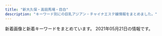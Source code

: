 ```yaml
---
title: "新大久保・高田馬場・目白"
description: "キーワード別にの巨乳アジアン・チャイナエステ嬢情報をまとめました。"
---
```


新着画像と新着キーワードをまとめています。
2021年05月21日の情報です。

<DmmAffiliateIns />
<KeywordTable
  shops={
    [
    {
        "img_links": [
            "http://familiar.ests.jp/images/info.png",
            "http://familiar.ests.jp/photos/sites/33/2019/09/2019092318545965.jpg",
            "http://familiar.ests.jp/images/top.jpg",
            "http://familiar.ests.jp/images/mobile.jpg",
            "http://familiar.ests.jp/images/nei_bj1.png",
            "http://familiar.ests.jp/images/staff_bj1s.png",
            "http://familiar.ests.jp/images/s_staff.png",
            "http://familiar.ests.jp/images/bian.jpg",
            "http://familiar.ests.jp/photos/sites/33/2020/10/2020101409554799.jpg",
            "http://familiar.ests.jp/photos/sites/33/2019/09/2019092718554568.jpg",
            "http://familiar.ests.jp/photos/sites/33/2020/10/2020101901153954.jpg",
            "http://familiar.ests.jp/images/staff_bj4s.png",
            "http://familiar.ests.jp/images/s_link.png",
            "http://familiar.ests.jp/images/news.png",
            "http://familiar.ests.jp/photos/sites/33/2019/07/2019073009094778.jpg",
            "http://familiar.ests.jp/photos/sites/33/2019/09/2019092718570723.jpg",
            "http://familiar.ests.jp/images/s_service.png",
            "http://familiar.ests.jp/images/acc.png",
            "http://familiar.ests.jp/images/service.jpg"
        ],
        "keywords": {
            "C": 17,
            "86": 3,
            "83": 3
        },
        "url": "http://familiar.ests.jp/",
        "name": "\u99ac\u5834one",
        "station": "JR\u9ad8\u7530\u99ac\u5834\u99c5\u65e9\u7a32\u7530\u53e3"
    },
    {
        "img_links": [
            "http://www.y-rlx.site/images/upload/thumb/7ef0dbd713e60157.jpg",
            "http://www.y-rlx.site/images/index_07.jpg",
            "http://www.y-rlx.site/images/index_03.jpg",
            "http://www.y-rlx.site/girl/02.jpg",
            "http://www.y-rlx.site/images/rec.jpg",
            "http://www.y-rlx.site/images/upload/thumb/7ec52ffef2544273.jpg",
            "http://www.y-rlx.site/images/index_09.jpg",
            "http://www.y-rlx.site/images/index_18.jpg",
            "http://www.y-rlx.site/images/upload/thumb/855f910df0047867.jpg",
            "http://www.y-rlx.site/images/rec_09.jpg",
            "http://www.y-rlx.site/images/upload/thumb/0d7b4714c8aced28.jpg",
            "http://www.y-rlx.site/girl/03.jpg",
            "http://www.y-rlx.site/girl/05.jpg",
            "http://www.y-rlx.site/images/index_01.jpg",
            "http://www.y-rlx.site/images/index_02.jpg",
            "http://www.y-rlx.site/images/info.jpg",
            "http://www.y-rlx.site/images/upload/thumb/2c7fdde9ad97892b.jpg",
            "http://www.y-rlx.site/images/upload/thumb/0776a8acf9219785.jpg",
            "http://www.y-rlx.site/images/upload/thumb/0a4230132522743d.jpg",
            "http://www.y-rlx.site/images/index_20.jpg",
            "http://www.y-rlx.site/images/index_05.jpg",
            "http://www.y-rlx.site/images/upload/thumb/e0a26e58e17a1416.jpg",
            "http://www.y-rlx.site/girl/04.jpg",
            "http://y-rlx.site/images/index_07.jpg",
            "http://www.y-rlx.site/images/index_04.jpg",
            "http://www.y-rlx.site/images/index_06.jpg",
            "http://www.y-rlx.site/images/index_19.jpg",
            "http://www.y-rlx.site/images/info_09.jpg",
            "http://www.y-rlx.site/images/staff_09.jpg",
            "http://www.y-rlx.site/images/index_08.jpg",
            "http://www.y-rlx.site/images/index_11.jpg",
            "http://www.y-rlx.site/images/upload/thumb/a3dc59474308193e.jpg",
            "http://y-rlx.site/images/index_04.jpg",
            "http://www.y-rlx.site/images/index_13.jpg",
            "http://www.y-rlx.site/images/index_15.jpg",
            "http://www.y-rlx.site/girl/01.jpg",
            "http://www.y-rlx.site/images/upload/thumb/117cc02414cb58fe.jpg",
            "http://www.y-rlx.site/images/card.jpg",
            "http://www.y-rlx.site/images/index_10.jpg"
        ],
        "station": "JR\u9ad8\u7530\u99ac\u5834\u99c5\u65e9\u7a32\u7530\u53e3",
        "name": "\u60a0\u30a8\u30b9\u30c6",
        "keywords": {
            "88": 3,
            "87": 4,
            "C": 6,
            "D": 1
        },
        "url": "http://www.y-rlx.site/"
    },
    {
        "station": "JR\u5927\u4e45\u4fdd\u99c5\u5317\u53e3",
        "img_links": [
            "http://aes-salon.com/scdl/staff/10621mb.jpg",
            "http://aes-salon.com/scdl/staff/10341mb.jpg",
            "http://aes-salon.com/scdl/staff/10671.jpg",
            "http://aes-salon.com/img/ttl_staff.png",
            "http://aes-salon.com/scdl/staff/10502.jpg",
            "http://aes-salon.com/scdl/staff/10651mb.jpg",
            "http://aes-salon.com/img/ttl_mobile.jpg",
            "http://aes-salon.com/scdl/staff/10691.jpg",
            "http://aes-salon.com/scdl/staff/10342.jpg",
            "http://aes-salon.com/scdl/staff/10501mb.jpg",
            "http://aes-salon.com/pic/head.jpg",
            "http://aes-salon.com/scdl/staff/10121.jpg",
            "http://aes-salon.com/scdl/staff/10083.jpg",
            "http://aes-salon.com/img/ttl_attbnr.jpg",
            "http://aes-salon.com/i/files/homeimg.jpg",
            "http://aes-salon.com/scdl/staff/10291mb.jpg",
            "http://aes-salon.com/img/ttl_sister.png",
            "http://aes-salon.com/scdl/staff/10472.jpg",
            "http://aes-salon.com/img/access/road3.jpg",
            "http://aes-salon.com/scdl/staff/10691mb.jpg",
            "http://aes-salon.com/img/ttl_nouka.jpg",
            "http://aes-salon.com/scdl/staff/10411mb.jpg",
            "http://aes-salon.com/scdl/staff/10571.jpg",
            "http://aes-salon.com/scdl/staff/10571mb.jpg",
            "http://aes-salon.com/scdl/staff/10621.jpg",
            "http://aes-salon.com/scdl/staff/10291.jpg",
            "http://aes-salon.com/scdl/staff/10591.jpg",
            "http://aes-salon.com/scdl/staff/10641.jpg",
            "http://aes-salon.com/img/ttl_att.png",
            "http://aes-salon.com/pic/top1.jpg",
            "http://aes-salon.com/scdl/staff/10651.jpg",
            "http://aes-salon.com/scdl/staff/10563.jpg",
            "http://aes-salon.com/scdl/staff/10121mb.jpg",
            "http://aes-salon.com/scdl/staff/10561.jpg",
            "http://aes-salon.com/scdl/staff/10412.jpg",
            "http://aes-salon.com/scdl/staff/10411.jpg",
            "http://aes-salon.com/scdl/staff/10631mb.jpg",
            "http://aes-salon.com/scdl/staff/10692.jpg",
            "http://aes-salon.com/scdl/staff/10292.jpg",
            "http://aes-salon.com/scdl/staff/10561mb.jpg",
            "http://aes-salon.com/scdl/staff/10091.jpg",
            "http://aes-salon.com/scdl/staff/10092.jpg",
            "http://aes-salon.com/scdl/staff/10081.jpg",
            "http://aes-salon.com/scdl/staff/10462.jpg",
            "http://aes-salon.com/scdl/staff/10711mb.jpg",
            "http://aes-salon.com/img/system/campaign.jpg",
            "http://aes-salon.com/scdl/staff/10351.jpg",
            "http://aes-salon.com/img/access/roaddm.png",
            "http://aes-salon.com/scdl/staff/10082.jpg",
            "http://aes-salon.com/img/access/road2.jpg",
            "http://aes-salon.com/scdl/staff/10511mb.jpg",
            "http://aes-salon.com/img/ttl_bekan.jpg",
            "http://aes-salon.com/pic/top2.jpg",
            "http://aes-salon.com/scdl/staff/10641mb.jpg",
            "http://aes-salon.com/scdl/staff/10721mb.jpg",
            "http://aes-salon.com/scdl/staff/10461.jpg",
            "http://aes-salon.com/scdl/staff/10602.jpg",
            "http://aes-salon.com/scdl/staff/10661mb.jpg",
            "http://aes-salon.com/img/access/road4.jpg",
            "http://aes-salon.com/scdl/staff/10661.jpg",
            "http://aes-salon.com/img/access/road1.jpg",
            "http://aes-salon.com/scdl/staff/10471mb.jpg",
            "http://aes-salon.com/scdl/staff/10694.jpg",
            "http://aes-salon.com/scdl/staff/10511.jpg",
            "http://aes-salon.com/scdl/staff/10591mb.jpg",
            "http://aes-salon.com/scdl/staff/10631.jpg",
            "http://aes-salon.com/scdl/staff/10351mb.jpg",
            "http://aes-salon.com/scdl/staff/10562.jpg",
            "http://aes-salon.com/scdl/staff/10601mb.jpg",
            "http://aes-salon.com/scdl/staff/10441mb.jpg",
            "http://aes-salon.com/scdl/staff/10081mb.jpg",
            "http://aes-salon.com/scdl/staff/10501.jpg",
            "http://aes-salon.com/scdl/staff/10701.jpg",
            "http://aes-salon.com/scdl/staff/10471.jpg",
            "http://aes-salon.com/scdl/staff/10091mb.jpg",
            "http://aes-salon.com/scdl/staff/10601.jpg",
            "http://aes-salon.com/scdl/staff/10701mb.jpg",
            "http://aes-salon.com/scdl/staff/10122.jpg",
            "http://aes-salon.com/scdl/staff/10341.jpg",
            "http://aes-salon.com/scdl/staff/10693.jpg",
            "http://aes-salon.com/scdl/staff/10592.jpg",
            "http://aes-salon.com/scdl/staff/10711.jpg",
            "http://aes-salon.com/scdl/staff/10721.jpg",
            "http://aes-salon.com/scdl/staff/10441.jpg",
            "http://aes-salon.com/scdl/staff/10671mb.jpg",
            "http://aes-salon.com/scdl/staff/10461mb.jpg"
        ],
        "keywords": {
            "C": 37
        },
        "url": "http://aes-salon.com/",
        "name": "Lovely Heart"
    },
    {
        "url": "http://www.kity.work/",
        "keywords": {},
        "name": "\u98a8\u96c5\u5802 \uff5e\u3075\u3046\u304c\u3069\u3046\uff5e",
        "station": "JR\u9ad8\u7530\u99ac\u5834\u99c5\u65e9\u7a32\u7530\u53e3",
        "img_links": [
            "http://www.kity.work/images/5.jpg",
            "http://www.kity.work/images/news.jpg",
            "http://www.kity.work/images/int1.jpg",
            "http://www.kity.work/img/erina2.jpg",
            "http://www.kity.work/staff/sara.jpg",
            "http://www.kity.work/images/sys.jpg",
            "http://www.kity.work/images/staff_t.jpg",
            "http://www.kity.work/img/yuka1.jpg",
            "http://www.kity.work/staff/aoi.jpg",
            "http://www.kity.work/img/sara2.jpg",
            "http://www.kity.work/images/int2.jpg",
            "http://www.kity.work/staff/yuka.jpg",
            "http://www.kity.work/images/6.jpg",
            "http://www.kity.work/images/7.jpg",
            "http://www.kity.work/images/tel.jpg",
            "http://www.kity.work/images/s2.jpg",
            "http://www.kity.work/images/3.jpg",
            "http://www.kity.work/images/ac2.jpg",
            "http://www.kity.work/img/aoi1.jpg",
            "http://www.kity.work/images/s1.jpg",
            "http://www.kity.work/img/yuka2.jpg",
            "http://www.kity.work/img/sara1.jpg",
            "http://www.kity.work/images/tg.jpg",
            "http://www.kity.work/img/erina1.jpg",
            "http://www.kity.work/images/up.jpg",
            "http://www.kity.work/staff/nana.jpg",
            "http://www.kity.work/img/nana1.jpg",
            "http://www.kity.work/images/s1.png",
            "http://www.kity.work/images/interior_t.jpg",
            "http://www.kity.work/images/1.jpg",
            "http://www.kity.work/img/aoi2.jpg",
            "http://www.kity.work/images/head.jpg",
            "http://www.kity.work/staff/erina.jpg"
        ]
    },
    {
        "keywords": {
            "C": 40,
            "E": 3
        },
        "img_links": [
            "https://est-hana.com/img/girl/main/smain1931e3a7504f14e2050f14cb6782d72bb46c.jpg",
            "https://est-hana.com/img/girl/thumb/smain83265230fc40840a020ba3ed47600db4b4a.jpg",
            "https://est-hana.com/img/girl/list/slist18449673a0eecbfdaab27d1a016ce6f4281.jpg",
            "https://est-hana.com/img/girl/main/s88_1.jpg",
            "https://est-hana.com/img/material/topflashimg1.jpg",
            "https://est-hana.com/img/girl/thumb/smain1901e7f2a11706f93c08ab1eb76c57c0a501.jpg",
            "https://est-hana.com/img/material/top_t2.png",
            "https://est-hana.com/img/girl/list/s86_face.jpg",
            "https://est-hana.com/img/girl/pickup/pickup20181218104555.jpg",
            "https://est-hana.com/img/girl/thumb/smain184249673a0eecbfdaab27d1a016ce6f4281.jpg",
            "https://est-hana.com/img/girl/pickup/pickup20180830201105.jpg",
            "https://est-hana.com/img/girl/main/s75_1.jpg",
            "https://est-hana.com/img/girl/thumb/smain83165230fc40840a020ba3ed47600db4b4a.jpg",
            "https://est-hana.com/img/girl/list/sface201dc74ab8dea78d771771d5fda7bccc989.jpg",
            "https://est-hana.com/img/girl/list/sface189e9ae2d8752cd8b9474ebd62df9909f9b.jpg",
            "https://est-hana.com/img/girl/list/sface191ec56c0d5cc68365ea11e2e52a40272d8.jpg",
            "https://est-hana.com/img/material/gm1_rollout.png",
            "https://est-hana.com/img/girl/list/s88_face.jpg",
            "https://est-hana.com/img/girl/list/s163_face.jpg",
            "https://est-hana.com/img/girl/list/slist193a69a1a063a3159e298d18b691542266d.jpg",
            "https://est-hana.com/img/material/w5.png",
            "https://est-hana.com/img/girl/list/sface18449673a0eecbfdaab27d1a016ce6f4281.jpg",
            "https://est-hana.com/img/girl/thumb/smain1912da4fa2da2e801312734721e1a44d8e19.jpg",
            "https://est-hana.com/img/girl/list/s88_list.jpg",
            "https://est-hana.com/img/girl/pickup/pickup20190528135649.jpg",
            "https://est-hana.com/img/girl/thumb/s173_1.jpg",
            "https://est-hana.com/img/girl/list/sface190e7f2a11706f93c08ab1eb76c57c0a501.jpg",
            "https://est-hana.com/img/material/d21.png",
            "https://est-hana.com/img/girl/pickup/pickup20191214162524.jpg",
            "https://est-hana.com/img/girl/pickup/topgirl20190528141109.png",
            "https://est-hana.com/img/material/gm2_rollout.png",
            "https://est-hana.com/img/girl/pickup/pickup20180526173711.jpg",
            "https://est-hana.com/img/material/sys_course1_rev2.png",
            "https://est-hana.com/img/girl/main/smain83165230fc40840a020ba3ed47600db4b4a.jpg",
            "https://est-hana.com/img/girl/list/sface19753ce52e0264e81a8a42e5d3c84dd833e.jpg",
            "https://est-hana.com/img/girl/thumb/smain1913da4fa2da2e801312734721e1a44d8e19.jpg",
            "https://est-hana.com/img/material/massap6.jpg",
            "https://est-hana.com/img/girl/thumb/s173_2.jpg",
            "https://est-hana.com/img/material/systme_t2.png",
            "https://est-hana.com/img/material/sys_option.png",
            "https://est-hana.com/img/material/returnbtn.png",
            "https://est-hana.com/img/whatnew/20200304.jpg",
            "https://est-hana.com/img/material/staff_t1rev1.png",
            "https://est-hana.com/img/girl/list/s86_list.jpg",
            "https://est-hana.com/img/girl/pickup/topgirl20161016054301.png",
            "https://est-hana.com/img/material/massap1.jpg",
            "https://est-hana.com/img/girl/thumb/smain19725e2ed7efe2de621955e09d12295a13ee.jpg",
            "https://est-hana.com/img/girl/list/sface110404ef9fc79e2a0a04d64b621c22a0c77.jpg",
            "https://est-hana.com/img/girl/thumb/smain1871110bf62c88dcefca310cdc127f9b11f2.jpg",
            "https://est-hana.com/img/girl/list/s139_list.jpg",
            "https://est-hana.com/img/girl/list/slist2012ba9beda1a19f1ba57dcc87485d57321.jpg",
            "https://est-hana.com/img/material/accsess_picter2.jpg",
            "https://est-hana.com/img/girl/list/slist187110f9d5212fd19d8b8410ec6bff294e6.jpg",
            "https://est-hana.com/img/girl/list/s180_list.jpg",
            "https://est-hana.com/img/material/massap2.jpg",
            "https://est-hana.com/img/girl/thumb/smain1911ec56c0d5cc68365ea11e2e52a40272d8.jpg",
            "https://est-hana.com/img/girl/list/s77_face.jpg",
            "https://est-hana.com/img/girl/main/smain1901e7f2a11706f93c08ab1eb76c57c0a501.jpg",
            "https://est-hana.com/img/girl/list/slist8365230fc40840a020ba3ed47600db4b4a.jpg",
            "https://est-hana.com/img/girl/list/sface193e3a7504f14e2050f14cb6782d72bb46c.jpg",
            "https://est-hana.com/img/girl/list/slist110d5ce8a5906e2cdaf90af47c9395e0dff.jpg",
            "https://est-hana.com/img/material/photorenew3.jpg",
            "https://est-hana.com/img/material/massap7.jpg",
            "https://est-hana.com/img/material/top_t5.png",
            "https://est-hana.com/img/girl/thumb/smain1931e3a7504f14e2050f14cb6782d72bb46c.jpg",
            "https://est-hana.com/img/material/massap3.jpg",
            "https://est-hana.com/img/girl/main/smain1891e9ae2d8752cd8b9474ebd62df9909f9b.jpg",
            "https://est-hana.com/img/girl/list/s163_list.jpg",
            "https://est-hana.com/img/material/sys_etc.png",
            "https://est-hana.com/img/whatnew/20200401min60.jpg",
            "https://est-hana.com/img/material/gm6_rollout.png",
            "https://est-hana.com/img/material/accsess_station.png",
            "https://est-hana.com/img/girl/list/sface187386757ea62d773ca58e2457fc23b8e13.jpg",
            "https://est-hana.com/img/material/sys_course2_rev2.png",
            "https://est-hana.com/img/girl/pickup/topgirl20141227182718.png",
            "https://est-hana.com/img/girl/list/s75_face.jpg",
            "https://est-hana.com/img/girl/list/sface8365230fc40840a020ba3ed47600db4b4a.jpg",
            "https://est-hana.com/img/material/photorenew2rev1.jpg",
            "https://est-hana.com/img/girl/thumb/s75_1.jpg",
            "https://est-hana.com/img/material/staff_t1.png",
            "https://est-hana.com/img/girl/thumb/s88_1.jpg",
            "https://est-hana.com/img/material/day.png",
            "https://est-hana.com/img/girl/list/s180_face.jpg",
            "https://est-hana.com/img/material/sframe2014.png",
            "https://est-hana.com/img/girl/pickup/pickup20190118192257.jpg",
            "https://est-hana.com/img/material/photorenew5.jpg",
            "https://est-hana.com/img/girl/list/sface199a8b144d9cbd006fc9dffdf23ad77de07.jpg",
            "https://est-hana.com/img/girl/thumb/s180_1.jpg",
            "https://est-hana.com/img/girl/list/slist19753ce52e0264e81a8a42e5d3c84dd833e.jpg",
            "https://est-hana.com/img/material/infopanel.png",
            "https://est-hana.com/img/girl/pickup/pickup20190121202926.jpg",
            "https://est-hana.com/img/girl/pickup/pickup20141227182613.jpeg",
            "https://est-hana.com/img/material/top_t4.png",
            "https://est-hana.com/img/material/age.png",
            "https://est-hana.com/img/girl/pickup/topgirl20140510202547.png",
            "https://est-hana.com/img/material/m5.png",
            "https://est-hana.com/img/material/staffdetail_t1.png",
            "https://est-hana.com/img/material/systme_t1.png",
            "https://est-hana.com/img/girl/thumb/s86_1.jpg",
            "https://est-hana.com/img/girl/list/s173_list.jpg",
            "https://est-hana.com/img/girl/pickup/topgirl20180526173824.png",
            "https://est-hana.com/img/material/gm5_rollout.png",
            "https://est-hana.com/img/material/line1.png",
            "https://est-hana.com/img/material/gm4_rollout.png",
            "https://est-hana.com/img/girl/main/s180_1.jpg",
            "https://est-hana.com/img/material/massa_t1.png",
            "https://est-hana.com/img/girl/list/slist199a8b144d9cbd006fc9dffdf23ad77de07.jpg",
            "https://est-hana.com/img/material/top_twitter.png",
            "https://est-hana.com/img/girl/pickup/topgirl20180308214256.png",
            "https://est-hana.com/img/material/top_t3.png",
            "https://est-hana.com/img/material/gm3_rollout.png",
            "https://est-hana.com/img/girl/main/smain197153ce52e0264e81a8a42e5d3c84dd833e.jpg",
            "https://est-hana.com/img/girl/thumb/smain197153ce52e0264e81a8a42e5d3c84dd833e.jpg",
            "https://est-hana.com/img/girl/list/s173_face.jpg",
            "https://est-hana.com/img/girl/list/slist191ec56c0d5cc68365ea11e2e52a40272d8.jpg",
            "https://est-hana.com/img/girl/thumb/smain1902e7f2a11706f93c08ab1eb76c57c0a501.jpg",
            "https://est-hana.com/img/whatnew/20200401_mask.jpg",
            "https://est-hana.com/img/girl/list/slist19053cc33bb85f739f63e84c2ae2c41c2eb.jpg",
            "https://est-hana.com/img/material/month.png",
            "https://est-hana.com/img/girl/list/s75_list.jpg",
            "https://est-hana.com/img/material/photorenew4.jpg",
            "https://est-hana.com/img/girl/main/smain1871110bf62c88dcefca310cdc127f9b11f2.jpg",
            "https://est-hana.com/img/material/photorenew1.jpg",
            "https://est-hana.com/img/girl/thumb/smain18725b09cd881b1f036f9f4970616c10b474.jpg",
            "https://est-hana.com/img/camp/camp20210501.png",
            "https://est-hana.com/img/material/detailwaku.png",
            "https://est-hana.com/img/girl/main/s86_1.jpg",
            "https://est-hana.com/img/girl/pickup/pickup20190118192153.jpg",
            "https://est-hana.com/img/girl/list/slist189e9ae2d8752cd8b9474ebd62df9909f9b.jpg",
            "https://est-hana.com/img/material/massap4.jpg",
            "https://est-hana.com/img/material/sys_course3_rev1.png",
            "https://est-hana.com/img/girl/pickup/pickup20190227121102.jpg",
            "https://est-hana.com/img/girl/pickup/pickup20191208191053.jpg",
            "https://est-hana.com/img/girl/main/smain184149673a0eecbfdaab27d1a016ce6f4281.jpg",
            "https://est-hana.com/img/girl/main/smain1911ec56c0d5cc68365ea11e2e52a40272d8.jpg",
            "https://est-hana.com/img/material/top_t2_img_rev2.jpg",
            "https://est-hana.com/img/girl/pickup/topgirl20180908131653.png",
            "https://est-hana.com/img/material/hosi5.png",
            "https://est-hana.com/img/girl/thumb/smain184149673a0eecbfdaab27d1a016ce6f4281.jpg",
            "https://est-hana.com/img/material/massap5.jpg",
            "https://est-hana.com/img/material/hosi4.png",
            "https://est-hana.com/img/girl/thumb/smain1891e9ae2d8752cd8b9474ebd62df9909f9b.jpg",
            "https://est-hana.com/img/girl/thumb/smain193281777917c863b2cd265723b9cb5a3c32.jpg",
            "https://est-hana.com/img/girl/list/s77_list.jpg",
            "https://est-hana.com/img/girl/main/s173_1.jpg",
            "https://est-hana.com/img/material/top_t6.png",
            "https://est-hana.com/img/material/click_tel_btn.png",
            "https://est-hana.com/img/girl/list/s139_face.jpg",
            "https://est-hana.com/img/girl/pickup/topgirl20140502225842.png"
        ],
        "name": "\u82b1",
        "url": "https://est-hana.com/",
        "station": "JR\u5927\u4e45\u4fdd\u99c5\u5317\u53e3"
    },
    {
        "station": "JR\u9ad8\u7530\u99ac\u5834\u99c5",
        "img_links": [
            "http://pretty.este.work/sayurin.jpg",
            "http://pretty.este.work/int1.png",
            "http://pretty.este.work/rec2.png",
            "http://pretty.este.work/sakura.jpg",
            "http://pretty.este.work/1.jpg",
            "http://pretty.este.work/staff_t.jpg",
            "http://pretty.este.work/4.jpg",
            "http://pretty.este.work/rec1.png",
            "http://pretty.este.work/head.jpg",
            "http://pretty.este.work/tg.jpg",
            "http://pretty.este.work/2.jpg",
            "http://pretty.este.work/news.jpg",
            "http://pretty.este.work/hana.jpg",
            "http://pretty.este.work/3.jpg",
            "http://pretty.este.work/nana.jpg",
            "http://pretty.este.work/up.jpg",
            "http://pretty.este.work/ayumi.jpg",
            "http://pretty.este.work/interior_t.jpg"
        ],
        "keywords": {},
        "name": "Pretty \uff5e\u30d7\u30ea\u30c6\u30a3\u30fc\uff5e",
        "url": "http://pretty.este.work/"
    },
    {
        "name": "Lovely Heart \u5927\u4e45\u4fdd\u5225\u9928",
        "keywords": {
            "C": 36
        },
        "url": "http://aes-treat.com/",
        "img_links": [
            "http://aes-treat.com/scdl/staff/10171.jpg",
            "http://aes-treat.com/scdl/staff/10681.jpg",
            "http://aes-treat.com/img/ttl_staff.png",
            "http://aes-treat.com/scdl/staff/10842.jpg",
            "http://aes-treat.com/scdl/staff/11201mb.jpg",
            "http://aes-treat.com/scdl/staff/11121.jpg",
            "http://aes-treat.com/scdl/staff/10971mb.jpg",
            "http://aes-treat.com/scdl/staff/10891mb.jpg",
            "http://aes-treat.com/scdl/staff/11041.jpg",
            "http://aes-treat.com/scdl/staff/10861.jpg",
            "http://aes-treat.com/scdl/staff/11091.jpg",
            "http://aes-treat.com/scdl/staff/10902.jpg",
            "http://aes-treat.com/scdl/staff/10972.jpg",
            "http://aes-treat.com/scdl/staff/11041mb.jpg",
            "http://aes-treat.com/scdl/staff/11151.jpg",
            "http://aes-treat.com/img/ttl_nouka.jpg",
            "http://aes-treat.com/scdl/staff/10891.jpg",
            "http://aes-treat.com/scdl/staff/11162.jpg",
            "http://aes-treat.com/i/files/homeimg.jpg",
            "http://aes-treat.com/scdl/staff/10841.jpg",
            "http://aes-treat.com/scdl/staff/11111.jpg",
            "http://aes-treat.com/pic/head.jpg",
            "http://aes-treat.com/scdl/staff/11121mb.jpg",
            "http://aes-treat.com/scdl/staff/11201.jpg",
            "http://aes-treat.com/scdl/staff/11131mb.jpg",
            "http://aes-treat.com/img/ttl_sister.png",
            "http://aes-treat.com/scdl/staff/10721.jpg",
            "http://aes-treat.com/scdl/staff/11081mb.jpg",
            "http://aes-treat.com/scdl/staff/11051.jpg",
            "http://aes-treat.com/scdl/staff/11131.jpg",
            "http://aes-treat.com/img/ttl_mobile.jpg",
            "http://aes-treat.com/img/system/campaign.jpg",
            "http://aes-treat.com/scdl/staff/10861mb.jpg",
            "http://aes-treat.com/scdl/staff/10841mb.jpg",
            "http://aes-treat.com/scdl/staff/10981mb.jpg",
            "http://aes-treat.com/scdl/staff/10681mb.jpg",
            "http://aes-treat.com/pic/top1.jpg",
            "http://aes-treat.com/scdl/staff/11101.jpg",
            "http://aes-treat.com/scdl/staff/10651mb.jpg",
            "http://aes-treat.com/scdl/staff/10771.jpg",
            "http://aes-treat.com/scdl/staff/11091mb.jpg",
            "http://aes-treat.com/scdl/staff/11051mb.jpg",
            "http://aes-treat.com/scdl/staff/10171mb.jpg",
            "http://aes-treat.com/scdl/staff/11191.jpg",
            "http://aes-treat.com/scdl/staff/11161.jpg",
            "http://aes-treat.com/scdl/staff/10651.jpg",
            "http://aes-treat.com/pic/top2.jpg",
            "http://aes-treat.com/scdl/staff/10771mb.jpg",
            "http://aes-treat.com/scdl/staff/10981.jpg",
            "http://aes-treat.com/scdl/staff/11101mb.jpg",
            "http://aes-treat.com/scdl/staff/10811.jpg",
            "http://aes-treat.com/scdl/staff/10901.jpg",
            "http://aes-treat.com/scdl/staff/11111mb.jpg",
            "http://aes-treat.com/scdl/staff/10901mb.jpg",
            "http://aes-treat.com/scdl/staff/10941mb.jpg",
            "http://aes-treat.com/scdl/staff/10811mb.jpg",
            "http://aes-treat.com/scdl/staff/11161mb.jpg",
            "http://aes-treat.com/scdl/staff/10971.jpg",
            "http://aes-treat.com/scdl/staff/11191mb.jpg",
            "http://aes-treat.com/scdl/staff/11151mb.jpg",
            "http://aes-treat.com/scdl/staff/10721mb.jpg",
            "http://aes-treat.com/scdl/staff/10941.jpg",
            "http://aes-treat.com/img/ttl_att.png",
            "http://aes-treat.com/scdl/staff/11081.jpg",
            "http://aes-treat.com/img/ttl_attbnr.jpg"
        ],
        "station": "JR\u5927\u4e45\u4fdd\u99c5\u5317\u53e3"
    },
    {
        "station": "JR\u5927\u4e45\u4fdd\u99c5\u5357\u53e3",
        "url": "https://venus.tyo.ac/",
        "img_links": [],
        "name": "Venus -\u30f4\u30a3\u30fc\u30ca\u30b9-",
        "keywords": {}
    },
    {
        "name": "RAN\uff5e\u30e9\u30f3\uff5e",
        "station": "JR\u9ad8\u7530\u99ac\u5834\u99c5\u6771\u53e3",
        "img_links": [
            "http://esthe.top/images/demo/slider/tooltips/slide4.png",
            "http://esthe.top/images/QRcode.jpg",
            "http://esthe.top/images/an_2_04.jpg",
            "http://esthe.top/images/an_2_06.jpg",
            "http://esthe.top/images/an_2_07.jpg",
            "http://esthe.top/images/an_2_02.jpg",
            "http://esthe.top/images/an_1_05.jpg",
            "http://esthe.top/images/an_1_06.jpg",
            "http://esthe.top/images/demo/slider/images/slide4.png",
            "http://esthe.top/images/demo/slider/tooltips/slide1.png",
            "http://esthe.top/images/staff_images/staff_010a.jpg",
            "http://esthe.top/images/demo/slider/tooltips/slide2.png",
            "http://esthe.top/images/room_images/gallery-02.jpg",
            "http://esthe.top/images/room_images/gallery-06.jpg",
            "http://esthe.top/images/room_images/gallery-04.jpg",
            "http://esthe.top/images/demo/slider/images/slide5.png",
            "http://esthe.top/images/Bottom_02.jpg",
            "http://esthe.top/images/acs_ima/access-03.jpg",
            "http://esthe.top/images/room_images/index-02.jpg",
            "http://esthe.top/images/an_2_03.jpg",
            "http://esthe.top/images/demo/slider/images/slide2.png",
            "http://esthe.top/images/demo/slider/images/slide3.png",
            "http://esthe.top/images/staff_images/staff_04a.jpg",
            "http://esthe.top/images/room_images/index-01.jpg",
            "http://esthe.top/images/an_1_03.jpg",
            "http://esthe.top/images/an_2_05.jpg",
            "http://esthe.top/images/staff_images/staff_012a.jpg",
            "http://esthe.top/images/room_images/gallery-01.jpg",
            "http://esthe.top/images/staff_images/staff_01a.jpg",
            "http://esthe.top/images/acs_ima/access-04.jpg",
            "http://esthe.top/images/Bottom_01.jpg",
            "http://esthe.top/images/staff_images/staff_04b.jpg",
            "http://esthe.top/images/acs_ima/access-01.jpg",
            "http://esthe.top/images/an_1_02.jpg",
            "http://esthe.top/images/staff_images/staff_01b.jpg",
            "http://esthe.top/images/room_images/gallery-03.jpg",
            "http://esthe.top/images/staff_images/staff_09a.jpg",
            "http://esthe.top/images/demo/slider/tooltips/slide5.png",
            "http://esthe.top/images/staff_images/staff_07a.jpg",
            "http://esthe.top/images/room_images/gallery-05.jpg",
            "http://esthe.top/images/staff_images/staff_010b.jpg",
            "http://esthe.top/images/demo/slider/images/slide1.png",
            "http://esthe.top/images/staff_images/staff_09b.jpg",
            "http://esthe.top/images/acs_ima/access-02.jpg",
            "http://esthe.top/images/an_1_04.jpg",
            "http://esthe.top/images/staff_images/staff_07b.jpg",
            "http://esthe.top/images/an_1_07.jpg",
            "http://esthe.top/images/demo/slider/tooltips/slide3.png"
        ],
        "url": "http://esthe.top/",
        "keywords": {}
    },
    {
        "keywords": {},
        "img_links": [
            "http://tkoi.work/images/b1.jpg",
            "http://tkoi.work/sp/images/ac1.jpg",
            "http://tkoi.work/sp/images/4.jpg",
            "http://tkoi.work/sp/images/tel.jpg",
            "http://tkoi.work/sp/images/ac2.png",
            "http://tkoi.work/sp/img/mika1.jpg",
            "http://tkoi.work/sp/images/head.jpg",
            "http://tkoi.work/sp/images/info_t.jpg",
            "http://tkoi.work/sp/menu/staff.jpg",
            "http://tkoi.work/images/main_top.jpg",
            "http://tkoi.work/sp/images/3.jpg",
            "http://tkoi.work/images/s1.png",
            "http://tkoi.work/sp/images/rec2.png",
            "http://tkoi.work/images/int1.png",
            "http://tkoi.work/images/3.jpg",
            "http://tkoi.work/sp/images/interior_t.png",
            "http://tkoi.work/sp/img/ai1.jpg",
            "http://tkoi.work/sp/images/staff_t.png",
            "http://tkoi.work/sp/img/riri1.jpg",
            "http://tkoi.work/img/riri1.jpg",
            "http://tkoi.work/sp/images/int2.png",
            "http://tkoi.work/sp/images/info.png",
            "http://tkoi.work/images/sys1.png",
            "http://tkoi.work/sp/images/2.jpg",
            "http://tkoi.work/images/int2.png",
            "http://tkoi.work/sp/images/newsb.png",
            "http://tkoi.work/sp/images/rec1.png",
            "http://tkoi.work/sp/images/int1.png",
            "http://tkoi.work/images/mobile.jpg",
            "http://tkoi.work/images/head.jpg",
            "http://tkoi.work/images/b2.jpg",
            "http://tkoi.work/images/ta.jpg",
            "http://tkoi.work/sp/images/sys.png",
            "http://tkoi.work/images/4.jpg",
            "http://tkoi.work/img/mika1.jpg",
            "http://tkoi.work/sp/img/koko1.jpg",
            "http://tkoi.work/sp/images/footer.png",
            "http://tkoi.work/images/b3.jpg",
            "http://tkoi.work/images/sm.jpg",
            "http://tkoi.work/images/sys2.png",
            "http://tkoi.work/images/1.jpg",
            "http://tkoi.work/images/2.jpg",
            "http://tkoi.work/sp/images/news.jpg",
            "http://tkoi.work/images/main_footer.jpg",
            "http://tkoi.work/images/news.png",
            "http://tkoi.work/images/interior_t.jpg",
            "http://tkoi.work/img/koko1.jpg",
            "http://tkoi.work/images/staff_t.jpg",
            "http://tkoi.work/sp/menu/top.jpg",
            "http://tkoi.work/sp/images/1.jpg",
            "http://tkoi.work/img/ai1.jpg"
        ],
        "name": "\u604b",
        "url": "http://tkoi.work/",
        "station": "JR\u9ad8\u7530\u99ac\u5834\u99c5\u65e9\u7a32\u7530\u53e3"
    },
    {
        "station": "JR\u5927\u4e45\u4fdd\u99c5\u5317\u53e3",
        "img_links": [
            "https://www.cocoro556.in/img/material/gm3_rollout.png",
            "https://www.cocoro556.in/img/material/photost4rev1.png",
            "https://www.cocoro556.in/img/material/pageheaderimg1.jpg",
            "https://www.cocoro556.in/img/material/p2_t2_sub_m1_3.png",
            "https://www.cocoro556.in/img/girl/thumb/smain126332fd72809eba38056753c1720b05d8d5.jpg",
            "https://www.cocoro556.in/img/material/mobilesite.png",
            "https://www.cocoro556.in/img/girl/thumb/smain1441346e3df3ff1cef1386c89c6ba9e9f72e.jpg",
            "https://www.cocoro556.in/img/material/p2_t2_subt4_m1.png",
            "https://www.cocoro556.in/img/girl/thumb/smain126242f85375ac3eb532582567360874d2d6.jpg",
            "https://www.cocoro556.in/img/girl/list/slist12642f85375ac3eb532582567360874d2d6.jpg",
            "https://www.cocoro556.in/img/girl/thumb/smain1422b75436b0012f83588e08b8d8eb48c8c2.jpg",
            "https://www.cocoro556.in/img/girl/thumb/smain16627090642c09cac745b0ded19f41e41b2c.jpg",
            "https://www.cocoro556.in/img/girl/thumb/smain1421b75436b0012f83588e08b8d8eb48c8c2.jpg",
            "https://www.cocoro556.in/img/material/gm2_rollout.png",
            "https://www.cocoro556.in/img/material/p6_t2.png",
            "https://www.cocoro556.in/img/material/photost6.png",
            "https://www.cocoro556.in/img/girl/list/slist154a1f8e548a2959236fdd0e7abcde80ac7.jpg",
            "https://www.cocoro556.in/img/girl/list/slist149a7ba2e87eeed7d2ede49599bc2037647.jpg",
            "https://www.cocoro556.in/img/girl/main/smain1541a1f8e548a2959236fdd0e7abcde80ac7.jpg",
            "https://www.cocoro556.in/img/girl/thumb/smain1672d805234c8fbb465b0ed26b0a1e25b455.jpg",
            "https://www.cocoro556.in/img/material/gm1_rollout.png",
            "https://www.cocoro556.in/img/material/p2_t2_sub_m1_2.png",
            "https://www.cocoro556.in/img/material/photost3rev1.png",
            "https://www.cocoro556.in/img/girl/list/slist142b75436b0012f83588e08b8d8eb48c8c2.jpg",
            "https://www.cocoro556.in/img/material/p2_t2_subt3.png",
            "https://www.cocoro556.in/img/material/p3_t1.png",
            "https://www.cocoro556.in/img/material/top_t3.png",
            "https://www.cocoro556.in/img/girl/thumb/smain16637090642c09cac745b0ded19f41e41b2c.jpg",
            "https://www.cocoro556.in/img/material/p3_1_t1.png",
            "https://www.cocoro556.in/img/material/p6_t2_subt1.png",
            "https://www.cocoro556.in/img/material/pageheaderimg3.jpg",
            "https://www.cocoro556.in/img/material/pd_st2.png",
            "https://www.cocoro556.in/img/girl/thumb/smain1542a1f8e548a2959236fdd0e7abcde80ac7.jpg",
            "https://www.cocoro556.in/img/girl/main/smain16617090642c09cac745b0ded19f41e41b2c.jpg",
            "https://www.cocoro556.in/img/material/gm6_rollover.png",
            "https://www.cocoro556.in/img/material/photost7.png",
            "https://www.cocoro556.in/img/material/pageheaderimg2.jpg",
            "https://www.cocoro556.in/img/material/p2_t2_sub_m1_1.png",
            "https://www.cocoro556.in/img/girl/list/slist1667090642c09cac745b0ded19f41e41b2c.jpg",
            "https://www.cocoro556.in/img/girl/list/slist16435ee9e4407f412c3d2708030a189f1c0.jpg",
            "https://www.cocoro556.in/img/girl/thumb/smain1491773ceed1a7cd35919e9c6866285fb943.jpg",
            "https://www.cocoro556.in/img/material/gm2_rollover.png",
            "https://www.cocoro556.in/img/material/gm3_rollover.png",
            "https://www.cocoro556.in/img/material/top_t3_subt1.png",
            "https://www.cocoro556.in/img/material/p6_t3_subt1.png",
            "https://www.cocoro556.in/img/material/p6_t3.png",
            "https://www.cocoro556.in/img/girl/thumb/smain1462f806d031a1244ccfaa8b4d307f6ef6d7.jpg",
            "https://www.cocoro556.in/img/material/leftinfo.png",
            "https://www.cocoro556.in/img/material/pd_st1.png",
            "https://www.cocoro556.in/img/girl/thumb/smain126142f85375ac3eb532582567360874d2d6.jpg",
            "https://www.cocoro556.in/img/material/gm1_rollover.png",
            "https://www.cocoro556.in/img/material/pd_number.png",
            "https://www.cocoro556.in/img/girl/thumb/smain1671d805234c8fbb465b0ed26b0a1e25b455.jpg",
            "https://www.cocoro556.in/img/girl/list/slist144346e3df3ff1cef1386c89c6ba9e9f72e.jpg",
            "https://www.cocoro556.in/img/material/p5_t1.png",
            "https://www.cocoro556.in/img/material/p6_t1.png",
            "https://www.cocoro556.in/img/material/photost2rev1.png",
            "https://www.cocoro556.in/img/girl/thumb/smain1541a1f8e548a2959236fdd0e7abcde80ac7.jpg",
            "https://www.cocoro556.in/img/girl/thumb/smain1461f806d031a1244ccfaa8b4d307f6ef6d7.jpg",
            "https://www.cocoro556.in/img/material/p2_t2_subt5.png",
            "https://www.cocoro556.in/img/girl/main/smain126142f85375ac3eb532582567360874d2d6.jpg",
            "https://www.cocoro556.in/img/girl/main/smain1441346e3df3ff1cef1386c89c6ba9e9f72e.jpg",
            "https://www.cocoro556.in/img/material/ftel.png",
            "https://www.cocoro556.in/img/material/p2_t2_subt1.png",
            "https://www.cocoro556.in/img/material/age_rollout.png",
            "https://www.cocoro556.in/img/material/top_t2.png",
            "https://www.cocoro556.in/img/material/gm6_rollout.png",
            "https://www.cocoro556.in/img/girl/thumb/smain1423ae12bc52cc115b3190fbe6a84a8ffa74.jpg",
            "https://www.cocoro556.in/img/girl/thumb/smain1442346e3df3ff1cef1386c89c6ba9e9f72e.jpg",
            "https://www.cocoro556.in/img/material/gm5_rollout.png",
            "https://www.cocoro556.in/img/material/gm4_rollout.png",
            "https://www.cocoro556.in/img/girl/main/smain1671d805234c8fbb465b0ed26b0a1e25b455.jpg",
            "https://www.cocoro556.in/img/girl/thumb/smain1493773ceed1a7cd35919e9c6866285fb943.jpg",
            "https://www.cocoro556.in/img/material/pageheaderimg4.jpg",
            "https://www.cocoro556.in/img/girl/thumb/smain14922dea5bdda380e76839c012ab24bd9f82.jpg",
            "https://www.cocoro556.in/img/camp/camp20210501premium.jpg",
            "https://www.cocoro556.in/img/girl/thumb/smain164135ee9e4407f412c3d2708030a189f1c0.jpg",
            "https://www.cocoro556.in/img/material/top_t3_imgrev1.jpg",
            "https://www.cocoro556.in/img/material/top_t1.png",
            "https://www.cocoro556.in/img/girl/thumb/smain1673d805234c8fbb465b0ed26b0a1e25b455.jpg",
            "https://www.cocoro556.in/img/girl/thumb/smain1543ab2e0ee9f9fde8103e9fe80e33b07761.jpg",
            "https://www.cocoro556.in/img/material/photost1.png",
            "https://www.cocoro556.in/img/material/top_t4.png",
            "https://www.cocoro556.in/img/material/gm5_rollover.png",
            "https://www.cocoro556.in/img/girl/thumb/smain16617090642c09cac745b0ded19f41e41b2c.jpg",
            "https://www.cocoro556.in/img/camp/camp20210501.jpg",
            "https://www.cocoro556.in/img/material/p2_t2_subt5_m1.png",
            "https://www.cocoro556.in/img/material/p2_t2.png",
            "https://www.cocoro556.in/img/girl/thumb/smain1443346e3df3ff1cef1386c89c6ba9e9f72e.jpg",
            "https://www.cocoro556.in/img/girl/main/smain1461f806d031a1244ccfaa8b4d307f6ef6d7.jpg",
            "https://www.cocoro556.in/img/material/p2_t2_subt4.png",
            "https://www.cocoro556.in/img/girl/list/slist146f806d031a1244ccfaa8b4d307f6ef6d7.jpg",
            "https://www.cocoro556.in/img/material/photost5.png",
            "https://www.cocoro556.in/img/material/p2_t2_subt5_m2.png",
            "https://www.cocoro556.in/img/material/p2_t2_subt2.png",
            "https://www.cocoro556.in/img/material/pd_st3.png",
            "https://www.cocoro556.in/img/material/accminimgrev1.jpg",
            "https://www.cocoro556.in/img/girl/thumb/smain14634879628e490d1ecf1cd7a9d727569f95.jpg",
            "https://www.cocoro556.in/img/girl/list/slist167f0b4414b94d2c934624a47b21815ef54.jpg",
            "https://www.cocoro556.in/img/girl/main/smain1421b75436b0012f83588e08b8d8eb48c8c2.jpg",
            "https://www.cocoro556.in/img/girl/main/smain1491773ceed1a7cd35919e9c6866285fb943.jpg",
            "https://www.cocoro556.in/img/girl/main/smain164135ee9e4407f412c3d2708030a189f1c0.jpg",
            "https://www.cocoro556.in/img/camp/camp20210403short.jpg"
        ],
        "name": "COCORO",
        "keywords": {
            "C": 21,
            "\u30bb\u30af\u30b7\u30fc": 1,
            "E": 1
        },
        "url": "https://www.cocoro556.in/"
    },
    {
        "name": "Familiar\u30fb\u30d5\u30a1\u30df\u30ea\u30fc\u30a2",
        "keywords": {
            "88": 13,
            "C": 2,
            "85": 9,
            "86": 50,
            "83": 5,
            "E": 18,
            "D": 95,
            "87": 38
        },
        "station": "JR\u65b0\u5927\u4e45\u4fdd\u99c5",
        "url": "http://familiar.tyo.cm/",
        "img_links": [
            "http://familiar.tyo.cm/photos/sites/37/2019/12/2019120401354873.jpg",
            "http://familiar.tyo.cm/photos/sites/37/2019/06/2019060406161857.jpg",
            "http://familiar.tyo.cm/images/1.png",
            "http://familiar.tyo.cm/photos/sites/37/2018/12/2018121903013346.jpg",
            "http://familiar.tyo.cm/images/s_staff.jpg",
            "http://familiar.tyo.cm/photos/sites/37/2019/09/201909270657496.jpg",
            "http://familiar.tyo.cm/photos/sites/37/2019/03/2019032406115598.jpg",
            "http://familiar.tyo.cm/images/s_link.jpg",
            "http://familiar.tyo.cm/photos/sites/37/2019/12/2019120401354980.jpg",
            "http://familiar.tyo.cm/photos/sites/37/2019/06/2019060406241084.jpg",
            "http://familiar.tyo.cm/images/tel.png",
            "http://familiar.tyo.cm/photos/sites/37/2019/06/201906040617136.jpg",
            "http://familiar.tyo.cm/photos/sites/37/2019/03/2019032406115440.jpg",
            "http://familiar.tyo.cm/photos/sites/37/2019/06/2019061502562745.jpg",
            "http://familiar.tyo.cm/photos/sites/37/2019/03/2019032406115491.jpg",
            "http://familiar.tyo.cm/photos/sites/37/2019/11/2019112902341792.jpg",
            "http://familiar.tyo.cm/images/top.png",
            "http://familiar.tyo.cm/images/s_news.jpg",
            "http://familiar.tyo.cm/photos/sites/37/2019/03/2019032406115312.jpg",
            "http://familiar.tyo.cm/photos/sites/37/2019/12/201912130833132.jpg",
            "http://familiar.tyo.cm/photos/sites/37/2018/12/2018121903022968.jpg",
            "http://familiar.tyo.cm/photos/sites/37/2019/10/2019102502193551.jpg",
            "http://familiar.tyo.cm/photos/sites/37/2019/06/2019062210030384.jpg",
            "http://familiar.tyo.cm/photos/sites/37/2019/10/2019102502193826.jpg",
            "http://familiar.tyo.cm/photos/sites/37/2019/11/2019110802115992.jpg",
            "http://familiar.tyo.cm/photos/sites/37/2019/03/2019032406115446.jpg",
            "http://familiar.tyo.cm/photos/sites/37/2019/03/2019032406115311.jpg",
            "http://familiar.tyo.cm/images/mobile.jpg",
            "http://familiar.tyo.cm/photos/sites/37/2019/10/2019100304481325.jpg",
            "http://familiar.tyo.cm/photos/sites/37/2019/12/2019120401355046.jpg",
            "http://familiar.tyo.cm/photos/sites/37/2019/09/2019090503385014.jpg",
            "http://familiar.tyo.cm/photos/sites/37/2019/11/2019112002511160.jpg",
            "http://familiar.tyo.cm/photos/sites/37/2019/03/2019032406115451.jpg",
            "http://familiar.tyo.cm/photos/sites/37/2019/03/2019031806471671.jpg",
            "http://familiar.tyo.cm/photos/sites/37/2019/06/2019061502562798.jpg",
            "http://familiar.tyo.cm/photos/sites/37/2019/10/2019102408541458.jpg",
            "http://familiar.tyo.cm/photos/sites/37/2019/06/2019061502562797.jpg",
            "http://familiar.tyo.cm/photos/sites/37/2019/12/2019120502264671.jpg"
        ]
    },
    {
        "name": "NEW ONLY ONE",
        "url": "http://www.aromaonly1.com/",
        "img_links": [
            "http://www.aromaonly1.com/images/index_02.jpg",
            "http://www.aromaonly1.com/images/index_21.jpg",
            "http://www.aromaonly1.com/images/service_10.jpg",
            "http://www.aromaonly1.com/uploads/ac75f516de3602f2ed5de1d9e2383a35.jpg",
            "http://www.aromaonly1.com/images/index_20.jpg",
            "http://www.aromaonly1.com/images/index_18.jpg",
            "http://www.aromaonly1.com/images/aromaonly1_468x60.png",
            "http://www.aromaonly1.com/images/index_14.jpg",
            "http://www.aromaonly1.com/uploads/015cba9c432d730d26583fe998534fa6.jpg",
            "http://www.aromaonly1.com/images/index_16.jpg",
            "http://www.aromaonly1.com/uploads/0d74a4af5e268e3562daa56048c13906.jpg",
            "http://www.aromaonly1.com/images/fanhui.png",
            "http://www.aromaonly1.com/images/index_01.jpg",
            "http://www.aromaonly1.com/uploads/b43afdf6c0db7020b472f89b05664984.jpg",
            "http://www.aromaonly1.com/uploads/18799c1985ca7d1cd026808323ec51c2.jpg",
            "http://www.aromaonly1.com/images/index_06.jpg",
            "http://www.aromaonly1.com/uploads/3e6ede4dd71b9611bfc0fc01fff82057.jpg",
            "http://www.aromaonly1.com/images/index_17.jpg",
            "http://www.aromaonly1.com/uploads/56e94a67d1aa4ea89d5f2064a387ab96.jpg",
            "http://www.aromaonly1.com/images/index_05.jpg",
            "http://www.aromaonly1.com/images/service_11.jpg",
            "http://www.aromaonly1.com/images/link_10.jpg",
            "http://www.aromaonly1.com/images/index_12.jpg",
            "http://www.aromaonly1.com/images/index_11.jpg",
            "http://www.aromaonly1.com/images/index_07.jpg",
            "http://www.aromaonly1.com/uploads/66dc68de1f9c001b6f15d52303314efc.jpg",
            "http://www.aromaonly1.com/uploads/2f5941103973429d3981087968a845a3.jpg",
            "http://www.aromaonly1.com/my_work/images/pic1.png",
            "http://www.aromaonly1.com/uploads/e01fa669285bc99ba782abfd90a08bb2.jpg",
            "http://www.aromaonly1.com/images/girls_10.jpg",
            "http://www.aromaonly1.com/uploads/39a20c0f1405de5aa73fad53492e41be.jpg",
            "http://www.aromaonly1.com/images/index_03.jpg",
            "http://www.aromaonly1.com/images/index_08.jpg",
            "http://www.aromaonly1.com/images/interior_10.jpg",
            "http://www.aromaonly1.com/uploads/8e9e8b4d89b256773f17dff61368328c.jpg",
            "http://www.aromaonly1.com/images/index_19.jpg",
            "http://www.aromaonly1.com/uploads/c24b4a66b959c50d941c227e2167e47a.jpg",
            "http://www.aromaonly1.com/uploads/5f4083d49285cbe64774b1bd70e86150.jpg",
            "http://www.aromaonly1.com/images/index_15.jpg",
            "http://www.aromaonly1.com/images/index_04.jpg"
        ],
        "station": "JR\u9ad8\u7530\u99ac\u5834\u99c5",
        "keywords": {
            "88": 3,
            "D": 2,
            "E": 2,
            "C": 3,
            "86": 4
        }
    },
    {
        "station": "JR\u9ad8\u7530\u99ac\u5834\u99c5\u65e9\u7a32\u7530\u53e3",
        "url": "http://massage-1.net/",
        "keywords": {},
        "name": "\u697d\u5712",
        "img_links": [
            "http://massage-1.net/images/home/top.jpg",
            "http://massage-1.net/images/top/top_04.jpg",
            "http://massage-1.net/images/top/top_06.jpg",
            "http://massage-1.net/images/staff_image/staf_05a.jpg",
            "http://massage-1.net/images/top/top_01.jpg",
            "http://massage-1.net/images/top/top_02.jpg",
            "http://massage-1.net/images/page_top.png",
            "http://massage-1.net/images/top/top_08.png",
            "http://massage-1.net/images/top/top_05.jpg",
            "http://massage-1.net/images/top/top_03.jpg"
        ]
    },
    {
        "img_links": [
            "http://www.enchuen.com/images/tel_header.png",
            "http://www.enchuen.com/images/img_service03.png",
            "http://www.enchuen.com/images/h2_linkban.png",
            "http://www.enchuen.com/images/interior02_s.jpg",
            "http://www.enchuen.com/images/therapist_kaori_s.jpg",
            "http://www.enchuen.com/images/interior03_s.jpg",
            "http://www.enchuen.com/images/h2_contact.png",
            "http://www.enchuen.com/images/img_aromaoil.png",
            "http://www.enchuen.com/images/top_slider3.jpg",
            "http://www.enchuen.com/images/img_service04.png",
            "http://www.enchuen.com/images/h2_alltherapist.png",
            "http://www.enchuen.com/images/img_service02.png",
            "http://www.enchuen.com/images/img_slider01.png",
            "http://www.enchuen.com/images/pagetop.png",
            "http://www.enchuen.com/images/top_slider6.jpg",
            "http://www.enchuen.com/images/h2_instagam.png",
            "http://www.enchuen.com/images/a_qa.png",
            "http://www.enchuen.com/images/img_slider03.png",
            "http://www.enchuen.com/images/h2_servicecontents.png",
            "http://www.enchuen.com/images/btn_gnavi04_no.png",
            "http://www.enchuen.com/images/top_slider5.jpg",
            "http://www.enchuen.com/images/therapist_yume_s.jpg",
            "http://www.enchuen.com/images/therapist_noa.jpg",
            "http://www.enchuen.com/images/icon_chi.png",
            "http://www.enchuen.com/images/img_slider02.png",
            "http://www.enchuen.com/images/interior02.jpg",
            "http://www.enchuen.com/images/interior04.jpg",
            "http://www.enchuen.com/images/h2_alliancegide2.png",
            "http://www.enchuen.com/images/h2_twitter.png",
            "http://www.enchuen.com/images/tw_footer.png",
            "http://www.enchuen.com/images/btn_gnavi03_no.png",
            "http://www.enchuen.com/images/btn_gnavi05_no.png",
            "http://www.enchuen.com/images/img_service06.png",
            "http://www.enchuen.com/images/interior01.jpg",
            "http://www.enchuen.com/images/h2_alliancegide.png",
            "http://www.enchuen.com/images/therapist_yume.jpg",
            "http://www.enchuen.com/images/mail_header.png",
            "http://www.enchuen.com/images/ins_header.png",
            "http://www.enchuen.com/images/img_service01.png",
            "http://www.enchuen.com/images/img_service05.png",
            "http://www.enchuen.com/images/therapist_kaori.jpg",
            "http://www.enchuen.com/images/therapist_yona_s.jpg",
            "http://www.enchuen.com/images/top_slider4.jpg",
            "http://www.enchuen.com/images/therapist_noa_s.jpg",
            "http://www.enchuen.com/images/ins_footer.png",
            "http://www.enchuen.com/images/interior03.jpg",
            "http://www.enchuen.com/images/btn_gnavi02_no.png",
            "http://www.enchuen.com/images/h2_link01.png",
            "http://www.enchuen.com/images/icon_eng.png",
            "http://www.enchuen.com/images/btn_gnavi01_no.png",
            "http://www.enchuen.com/images/btn_gnavi06_no.png",
            "http://www.enchuen.com/images/img_service07.png",
            "http://www.enchuen.com/images/mess_footer.png",
            "http://www.enchuen.com/images/tw_header.png",
            "http://www.enchuen.com/images/h2_information.png",
            "http://www.enchuen.com/images/img_comimgsoon.jpg",
            "http://www.enchuen.com/images/q_qa.png",
            "http://www.enchuen.com/images/h2_qa.png",
            "http://www.enchuen.com/images/top_slider2.jpg",
            "http://www.enchuen.com/images/therapist_yona.jpg",
            "http://www.enchuen.com/images/top_slider1.jpg",
            "http://www.enchuen.com/images/interior04_s.jpg",
            "http://www.enchuen.com/images/interior01_s.jpg",
            "http://www.enchuen.com/images/ban-tel.png"
        ],
        "keywords": {
            "C": 4
        },
        "name": "\u7e01\u4e2d\u7e01\uff5e\u3048\u3093\u3061\u3085\u3046\u3048\u3093\uff5e",
        "station": "JR\u65b0\u5927\u4e45\u4fdd\u99c5",
        "url": "http://www.enchuen.com/"
    },
    {
        "img_links": [
            "http://p-aroma.work/images/int1.png",
            "http://p-aroma.work/images/s1.jpg",
            "http://p-aroma.work/images/s2.jpg",
            "http://p-aroma.work/images/news.jpg",
            "http://p-aroma.work/images/7.jpg",
            "http://p-aroma.work/images/2.jpg",
            "http://p-aroma.work/images/mobile.jpg",
            "http://p-aroma.work/staff/mayu.jpg",
            "http://p-aroma.work/img/haru1.png",
            "http://p-aroma.work/images/6.jpg",
            "http://p-aroma.work/images/3.jpg",
            "http://p-aroma.work/img/rina1.png",
            "http://p-aroma.work/images/interior_t.png",
            "http://p-aroma.work/images/1.jpg",
            "http://p-aroma.work/staff/ayaka.jpg",
            "http://p-aroma.work/images/int2.png",
            "http://p-aroma.work/staff/kasumi.jpg",
            "http://p-aroma.work/img/ayaka1.png",
            "http://p-aroma.work/staff/haru.jpg",
            "http://p-aroma.work/images/sys.png",
            "http://p-aroma.work/images/tel.jpg",
            "http://p-aroma.work/staff/rina.jpg",
            "http://p-aroma.work/img/mayu1.png",
            "http://p-aroma.work/images/head.jpg",
            "http://p-aroma.work/images/staff_t.png",
            "http://p-aroma.work/img/kasumi1.png",
            "http://p-aroma.work/staff/mirai.jpg",
            "http://p-aroma.work/images/s1.png",
            "http://p-aroma.work/images/4.jpg",
            "http://p-aroma.work/img/mirai1.png"
        ],
        "keywords": {},
        "station": "JR\u5927\u4e45\u4fdd\u99c5\u5317\u53e3",
        "url": "http://p-aroma.work/",
        "name": "\u7652\u3057\u306e\u51fa\u4f1a\u3044"
    },
    {
        "station": "\u65b0\u5927\u4e45\u4fdd\u99c5",
        "keywords": {},
        "img_links": [
            "http://www.e-candy.work/images/9.jpg",
            "http://www.e-candy.work/images/s1.png",
            "http://www.e-candy.work/images/tel.jpg",
            "http://www.e-candy.work/img/yui1.jpg",
            "http://www.e-candy.work/images/8.jpg",
            "http://www.e-candy.work/images/10.jpg",
            "http://www.e-candy.work/img/miki1.jpg",
            "http://www.e-candy.work/img/hana1.jpg",
            "http://www.e-candy.work/img/koko1.jpg",
            "http://www.e-candy.work/images/interior_t.png",
            "http://www.e-candy.work/img/haruka1.jpg",
            "http://www.e-candy.work/img/zoe1.jpg",
            "http://www.e-candy.work/images/int2.png",
            "http://www.e-candy.work/images/newface.png",
            "http://www.e-candy.work/images/3.jpg",
            "http://www.e-candy.work/images/4.jpg",
            "http://www.e-candy.work/images/sys3.png",
            "http://www.e-candy.work/images/11.jpg",
            "http://www.e-candy.work/images/7.jpg",
            "http://www.e-candy.work/images/news.jpg",
            "http://www.e-candy.work/img/mimi1.jpg",
            "http://www.e-candy.work/images/info.png",
            "http://www.e-candy.work/img/nana1.jpg",
            "http://www.e-candy.work/images/mobile.jpg",
            "http://www.e-candy.work/images/6.jpg",
            "http://www.e-candy.work/images/1.jpg",
            "http://www.e-candy.work/images/sys2.jpg",
            "http://www.e-candy.work/images/staff_t.png",
            "http://www.e-candy.work/images/int1.png",
            "http://www.e-candy.work/img/ai1.jpg",
            "http://www.e-candy.work/images/5.jpg",
            "http://www.e-candy.work/img/rina1.jpg",
            "http://www.e-candy.work/images/head.jpg",
            "http://www.e-candy.work/images/12.jpg",
            "http://www.e-candy.work/img/aya1.jpg",
            "http://www.e-candy.work/images/sys1.jpg"
        ],
        "url": "http://www.e-candy.work/",
        "name": "Lui\uff5e\u30eb\u30a4\uff5e"
    },
    {
        "img_links": [
            "http://www.harunoyume.com/images/discount.jpg",
            "http://www.harunoyume.com/images/covergirl.jpg",
            "http://www.harunoyume.com/images/campaign.jpg",
            "http://www.harunoyume.com/images/service-image.jpg"
        ],
        "name": "\u6625\u306e\u5922",
        "station": "JR\u65b0\u5927\u4e45\u4fdd\u99c5",
        "keywords": {},
        "url": "http://www.harunoyume.com/"
    },
    {
        "keywords": {},
        "img_links": [],
        "station": "JR\u5927\u4e45\u4fdd\u99c5\u5317\u53e3",
        "url": "http://gogonoheya.ies.fun/",
        "name": "Rabenda\u30fb\u30e9\u30d9\u30f3\u30c0\u30fc"
    },
    {
        "url": "https://tsukinohana88.wixsite.com/index",
        "img_links": [
            "https://static.wixstatic.com/media/80a184_f4cca0709e8a42dfbc72e26393934723~mv2.jpg",
            "https://static.wixstatic.com/media/71aabe_7fde48e91203411687f75bf66049b810~mv2.jpg",
            "https://static.wixstatic.com/media/80a184_fc46eb4762dc45d5aaded3823ed9ff89~mv2.png",
            "https://static.wixstatic.com/media/80a184_37c7b495532e44808fa932ada8728921~mv2.png",
            "https://static.wixstatic.com/media/80a184_126746405a7f40f191a12f71b777ea41~mv2.png",
            "https://static.wixstatic.com/media/80a184_60e3e10d71c6473ca82f313fefc49773~mv2.png",
            "https://static.wixstatic.com/media/80a184_5208b825bc574a8e8c38cfed61640f7b~mv2.png",
            "https://static.wixstatic.com/media/80a184_40c0679b081a48f9bb573cda81913473~mv2.png",
            "https://static.wixstatic.com/media/80a184_a8f91b6640fd4492af590f16ac685c66~mv2.png",
            "https://static.wixstatic.com/media/80a184_9dc0d14b20d54a71a6cb9f57217e8a32~mv2.png",
            "https://static.wixstatic.com/media/80a184_6f8a99a76cfa4e8cb6871f8cdc4667f5~mv2.png",
            "https://static.wixstatic.com/media/80a184_a8e12af9159e4af2bbd2cf724caf4e6a~mv2.jpeg",
            "https://static.wixstatic.com/media/80a184_685d8785c64448469efbaecd356f0615~mv2.jpg",
            "https://static.wixstatic.com/media/80a184_b70a2c117ac542f79ec2a2014b642be4~mv2.png"
        ],
        "station": "JR\u65b0\u5927\u4e45\u4fdd\u99c5",
        "name": "\u6708\u306e\u82b1",
        "keywords": {}
    },
    {
        "img_links": [
            "http://www.china-es.info/images/sys1.jpg",
            "http://www.china-es.info/images/head.jpg",
            "http://www.china-es.info/images/int2.jpg",
            "http://www.china-es.info/images/menu/interior.jpg",
            "http://www.china-es.info/img/nana1.jpg",
            "http://www.china-es.info/images/int3.jpg",
            "http://www.china-es.info/img/nana2.jpg",
            "http://www.china-es.info/images/rec2.jpg",
            "http://www.china-es.info/images/sys2.jpg",
            "http://www.china-es.info/images/mobile.jpg",
            "http://www.china-es.info/images/staff_t.jpg",
            "http://www.china-es.info/images/int1.jpg",
            "http://www.china-es.info/images/sys3.jpg",
            "http://www.china-es.info/images/menu/staff.jpg",
            "http://www.china-es.info/images/top.jpg",
            "http://www.china-es.info/images/menu/top.jpg",
            "http://www.china-es.info/images/news.jpg",
            "http://www.china-es.info/images/int4.jpg",
            "http://www.china-es.info/img/ringo1.jpg",
            "http://www.china-es.info/images/rec1.jpg",
            "http://www.china-es.info/images/interior_t.jpg",
            "http://www.china-es.info/img/hibiki1.jpg"
        ],
        "name": "Honey At Home \u30cf\u30cb\u30fc\u30a2\u30c3\u30c8\u30db\u30fc\u30e0",
        "station": "JR\u9ad8\u7530\u99ac\u5834\u99c5\u65e9\u7a32\u7530\u53e3",
        "url": "http://www.china-es.info/",
        "keywords": {}
    },
    {
        "name": "\u6c34\u8272-\u30df\u30ba\u30a4\u30ed-",
        "keywords": {},
        "img_links": [
            "http://kobo.mssg.jp/images/top1.jpg",
            "http://kobo.mssg.jp/images/staff_bj1.png",
            "http://kobo.mssg.jp/images/wenzi-staff.png",
            "http://kobo.mssg.jp/images/staff_5.jpg",
            "http://kobo.mssg.jp/layer/images/top/top_02.jpg",
            "http://kobo.mssg.jp/images/staff_8.jpg",
            "http://kobo.mssg.jp/images/staff_10a.jpg",
            "http://kobo.mssg.jp/images/s_info.png",
            "http://kobo.mssg.jp/layer/images/top/top_04.jpg",
            "http://kobo.mssg.jp/layer/images/top/top_08.png",
            "http://kobo.mssg.jp/images/staff_9b.jpg",
            "http://kobo.mssg.jp/images/staff_8a.jpg",
            "http://kobo.mssg.jp/layer/images/top/top_01.jpg",
            "http://kobo.mssg.jp/images/staff_9a.jpg",
            "http://kobo.mssg.jp/layer/images/top/top_05.jpg",
            "http://kobo.mssg.jp/layer/images/top/top_06.jpg",
            "http://kobo.mssg.jp/images/staff_2a.jpg",
            "http://kobo.mssg.jp/images/info.png",
            "http://kobo.mssg.jp/layer/images/top/top_03.jpg",
            "http://kobo.mssg.jp/layer/images/top.jpg",
            "http://kobo.mssg.jp/images/1.jpg",
            "http://kobo.mssg.jp/images/top2.jpg",
            "http://kobo.mssg.jp/images/staff_4.jpg",
            "http://kobo.mssg.jp/images/staff_bj4.png",
            "http://kobo.mssg.jp/images/staff_2b.jpg"
        ],
        "url": "http://kobo.mssg.jp/",
        "station": "JR\u5927\u4e45\u4fdd\u99c5\u5317\u53e3"
    }
]
}
/>
<DmmAffiliateScript />
